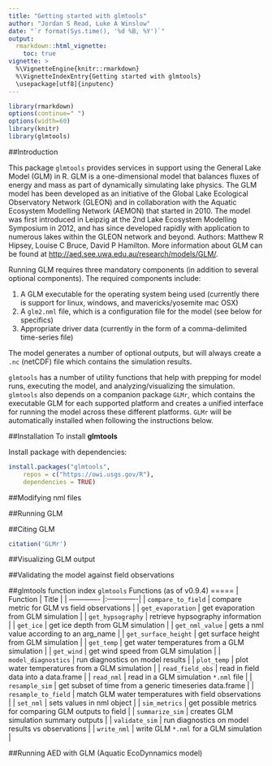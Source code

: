 ```yaml
---
title: "Getting started with glmtools"
author: "Jordan S Read, Luke A Winslow"
date: "`r format(Sys.time(), '%d %B, %Y')`"
output: 
  rmarkdown::html_vignette:
    toc: true
vignette: >
  %\VignetteEngine{knitr::rmarkdown}
  %\VignetteIndexEntry{Getting started with glmtools}
  \usepackage[utf8]{inputenc}
---
```


```r
library(rmarkdown)
options(continue=" ")
options(width=60)
library(knitr)
library(glmtools)

```


##Introduction


This package `glmtools` provides services in support using the General Lake Model (GLM) in R. GLM is a one-dimensional model that balances fluxes of energy and mass as part of dynamically simulating lake physics. The GLM model has been developed as an initiative of the Global Lake Ecological Observatory Network (GLEON) and in collaboration with the Aquatic Ecosystem Modelling Network (AEMON) that started in 2010. The model was first introduced in Leipzig at the 2nd Lake Ecosystem Modelling Symposium in 2012, and has since developed rapidly with application to numerous lakes within the GLEON network and beyond. Authors: Matthew R Hipsey, Louise C Bruce, David P Hamilton. More information about GLM can be found at <a href="http://aed.see.uwa.edu.au/research/models/GLM/">http://aed.see.uwa.edu.au/research/models/GLM/</a>.

Running GLM requires three mandatory components (in addition to several optional components). The required components include:  
  
1. A GLM executable for the operating system being used (currently there is support for linux, windows, and mavericks/yosemite mac OSX)  
2. A `glm2.nml` file, which is a configuration file for the model (see below for specifics)  
3. Appropriate driver data (currently in the form of a comma-delimited time-series file)

The model generates a number of optional outputs, but will always create a `.nc` (netCDF) file which contains the simulation results.  
  
`glmtools` has a number of utility functions that help with prepping for model runs, executing the model, and analyzing/visualizing the simulation. `glmtools` also depends on a companion package `GLMr`, which contains the executable GLM for each supported platform and creates a unified interface for running the model across these different platforms. `GLMr` will be automatically installed when following the instructions below. 


##Installation
To install **glmtools** 

Install package with dependencies:
```r
install.packages("glmtools", 
    repos = c("https://owi.usgs.gov/R"),
    dependencies = TRUE)
```

##Modifying nml files

##Running GLM

##Citing GLM
```r
citation('GLMr')
```
##Visualizing GLM output

##Validating the model against field observations

##glmtools function index
`glmtools` Functions (as of v0.9.4)
=====
| Function       | Title           |
| ------------- |:-------------|
| `compare_to_field` | compare metric for GLM vs field observations |
| `get_evaporation`  | get evaporation from GLM simulation |
| `get_hypsography` | retrieve hypsography information |
| `get_ice` | get ice depth from GLM simulation |
| `get_nml_value` | gets a nml value according to an arg_name |
| `get_surface_height` | get surface height from GLM simulation |
| `get_temp` | get water temperatures from a GLM simulation |
| `get_wind` | get wind speed from GLM simulation |
| `model_diagnostics` | run diagnostics on model results |
| `plot_temp` | plot water temperatures from a GLM simulation |
| `read_field_obs` | read in field data into a data.frame |
| `read_nml` | read in a GLM simulation `*.nml` file |
| `resample_sim` | get subset of time from a generic timeseries data.frame |
| `resample_to_field` | match GLM water temperatures with field observations |
| `set_nml` | sets values in nml object |
| `sim_metrics` | get possible metrics for comparing GLM outputs to field |
| `summarize_sim` | creates GLM simulation summary outputs |
| `validate_sim` | run diagnostics on model results vs observations |
| `write_nml` | write GLM `*.nml` for a GLM simulation |

##Running AED with GLM (Aquatic EcoDynnamics model)

